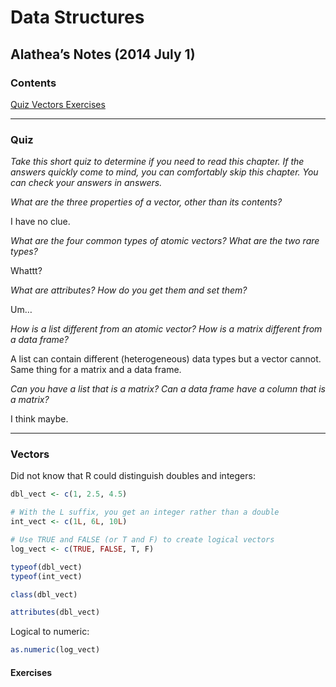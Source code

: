<link href="markdown.css" rel="stylesheet"></link>

Data Structures
==============

## Alathea's Notes (2014 July 1)

### Contents

<c1><a href="#quiz">Quiz</c1>
<c1><a href="#vectors">Vectors</c1>
<c2><a href="#vect_exercises">Exercises</c2>

***

<a name="quiz"></a>

### Quiz

*Take this short quiz to determine if you need to read this chapter. If the answers quickly come to mind, you can comfortably skip this chapter. You can check your answers in answers.*

*What are the three properties of a vector, other than its contents?*

I have no clue.

*What are the four common types of atomic vectors? What are the two rare types?*

Whattt?

*What are attributes? How do you get them and set them?*

Um...

*How is a list different from an atomic vector? How is a matrix different from a data frame?*

A list can contain different (heterogeneous) data types but a vector cannot.  Same thing for a matrix and a data frame.

*Can you have a list that is a matrix? Can a data frame have a column that is a matrix?*

I think maybe.

***

<a name="vectors"></a>

### Vectors

Did not know that R could distinguish doubles and integers:

```r
dbl_vect <- c(1, 2.5, 4.5)

# With the L suffix, you get an integer rather than a double
int_vect <- c(1L, 6L, 10L)

# Use TRUE and FALSE (or T and F) to create logical vectors
log_vect <- c(TRUE, FALSE, T, F)

typeof(dbl_vect)
typeof(int_vect)

class(dbl_vect)

attributes(dbl_vect)
```

Logical to numeric:

```r
as.numeric(log_vect)
```

<a name="#vect_exercises"></a>

#### Exercises


